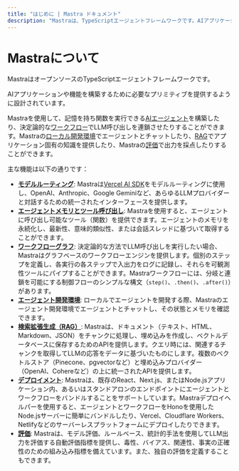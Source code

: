 ---
title: "はじめに | Mastra ドキュメント"
description: "Mastraは、TypeScriptエージェントフレームワークです。AIアプリケーションや機能を素早く構築するのに役立ちます。ワークフロー、エージェント、RAG、統合、同期、評価など、必要なプリミティブセットを提供します。"
---

# Mastraについて

MastraはオープンソースのTypeScriptエージェントフレームワークです。

AIアプリケーションや機能を構築するために必要なプリミティブを提供するように設計されています。

Mastraを使用して、記憶を持ち関数を実行できる[AIエージェント](/docs/agents/overview.mdx)を構築したり、決定論的な[ワークフロー](/docs/workflows/overview.mdx)でLLM呼び出しを連鎖させたりすることができます。Mastraの[ローカル開発環境](/docs/local-dev/mastra-dev.mdx)でエージェントとチャットしたり、[RAG](/docs/rag/overview.mdx)でアプリケーション固有の知識を提供したり、Mastraの[評価](/docs/evals/overview.mdx)で出力を採点したりすることができます。

主な機能は以下の通りです：

- **[モデルルーティング](https://sdk.vercel.ai/docs/introduction)**: Mastraは[Vercel AI SDK](https://sdk.vercel.ai/docs/introduction)をモデルルーティングに使用し、OpenAI、Anthropic、Google Geminiなど、あらゆるLLMプロバイダーと対話するための統一されたインターフェースを提供します。
- **[エージェントメモリとツール呼び出し](/docs/agents/agent-memory.mdx)**: Mastraを使用すると、エージェントに呼び出し可能なツール（関数）を提供できます。エージェントのメモリを永続化し、最新性、意味的類似性、または会話スレッドに基づいて取得することができます。
- **[ワークフローグラフ](/docs/workflows/overview.mdx)**: 決定論的な方法でLLM呼び出しを実行したい場合、Mastraはグラフベースのワークフローエンジンを提供します。個別のステップを定義し、各実行の各ステップで入出力をログに記録し、それらを可観測性ツールにパイプすることができます。Mastraワークフローには、分岐と連鎖を可能にする制御フローのシンプルな構文（`step()`、`.then()`、`.after()`）があります。
- **[エージェント開発環境](/docs/local-dev/mastra-dev.mdx)**: ローカルでエージェントを開発する際、Mastraのエージェント開発環境でエージェントとチャットし、その状態とメモリを確認できます。
- **[検索拡張生成（RAG）](/docs/rag/overview.mdx)**: Mastraは、ドキュメント（テキスト、HTML、Markdown、JSON）をチャンクに処理し、埋め込みを作成し、ベクトルデータベースに保存するためのAPIを提供します。クエリ時には、関連するチャンクを取得してLLMの応答をデータに基づいたものにします。複数のベクトルストア（Pinecone、pgvectorなど）と埋め込みプロバイダー（OpenAI、Cohereなど）の上に統一されたAPIを提供します。
- **[デプロイメント](/docs/deployment/deployment.mdx)**: Mastraは、既存のReact、Next.js、またはNode.jsアプリケーション内、あるいはスタンドアロンのエンドポイントにエージェントとワークフローをバンドルすることをサポートしています。Mastraデプロイヘルパーを使用すると、エージェントとワークフローをHonoを使用したNode.jsサーバーに簡単にバンドルしたり、Vercel、Cloudflare Workers、Netlifyなどのサーバーレスプラットフォームにデプロイしたりできます。
- **[評価](/docs/evals/overview.mdx)**: Mastraは、モデル評価、ルールベース、統計的手法を使用してLLM出力を評価する自動評価指標を提供し、毒性、バイアス、関連性、事実の正確性のための組み込み指標を備えています。また、独自の評価を定義することもできます。
